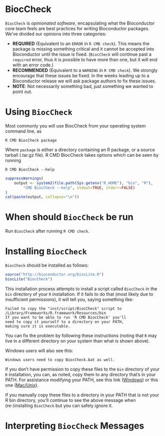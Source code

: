 <!--
%\VignetteEngine{knitr::knitr}
%\VignetteIndexEntry{BiocCheck}
-->

# BiocCheck

`BiocCheck` is *opinionated software*, encapsulating what the Bioconductor 
core team feels are best practices for writing Bioconductor packages.
We've divided our opinions into three categories:

* **REQUIRED** (Equivalent to an `ERROR` in `R CMD check`). This means the package
  is missing something critical and it cannot be accepted into Bioconductor
  until the issue is fixed. (`BiocCheck` will continue past a `required`
  error, thus it is possible to have more than one, but it will end
  with an error code.) 
* **RECOMMENDED** (Equivalent to a `WARNING` in `R CMD check`). We strongly
  encourage that these issues be fixed. In the weeks leading up to a
  Bioconductor release we will ask package authors to fix these issues.
* **NOTE**: Not necessarily something bad, just something we wanted to point out.

# Using `BiocCheck`

Most commonly you will use BiocCheck from your operating system command line,
as

    R CMD BiocCheck package

Where `package` is either a directory containing an R package, or a source
tarball (.tar.gz file). R CMD BiocCheck takes options which can be seen by running

    R CMD BiocCheck --help

```r
suppressWarnings(
    output <- system2(file.path(Sys.getenv("R_HOME"), "bin", "R"),
        "CMD BiocCheck --help", stdout=TRUE, stderr=FALSE)
)
cat(paste(output, collapse="\n"))
```

# When should `BiocCheck` be run

Run `BiocCheck` after running `R CMD check`. 

# Installing `BiocCheck`

`BiocCheck` should be installed as follows:

```r
source("http://bioconductor.org/biocLite.R")
biocLite("BiocCheck")
```

This installation process attempts to install a script called `BiocCheck` in the `bin`
directory of your `R` installation. If it fails to do that (most likely due to insufficient
permissions), it will tell you, saying something like:

    Failed to copy the "inst/script/BiocCheck" script to
    /Library/Frameworks/R.framework/Resources/bin
    If you want to be able to run 'R CMD BiocCheck' you'll
    need to copy it yourself to a directory on your PATH,
    making sure it is executable.


You can fix the problem by following these instructions (noting that `R` may
live in a different directory on your system than what is shown above).

Windows users will also see this:

    Windows users need to copy BiocCheck.bat as well.

If you don't have permission to copy these files to the `bin` directory
of your `R` installation, you can, as noted, copy them to any directory
that's in your PATH. For assistance modifying your PATH, see this link
([Windows](http://www.computerhope.com/issues/ch000549.htm)) or 
this one ([Mac/Unix](http://kb.iu.edu/data/acar.html)).

If you manually copy these files to a directory in your PATH that is
not your R bin directory, you'll continue to see the above message 
when (re-)installing `BiocCheck` but you can safely ignore it.




# Interpreting `BiocCheck` Messages

